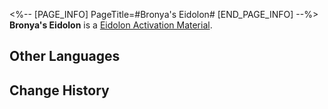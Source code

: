 <%-- [PAGE_INFO]
PageTitle=#Bronya's Eidolon#
[END_PAGE_INFO] --%>
{{Item Infobox
|id          = 11101
|image       = Item Bronya's Eidolon.png{{subst:void|<!--$UPLOAD:<<SpriteOutput/ItemFigures/11003.png>-<Item Bronya's Eidolon.png>-<Item Icons>>-->}}
|type        = Eidolon Activation Material
|invCategory = 
|rarity      = 5
|effect      = 
|description = Material for raising Bronya's Eidolon Level.
}}
'''Bronya's Eidolon''' is a [[Eidolon Activation Material]].

==Other Languages==
{{Other Languages
|en   = Bronya's Eidolon
|zhs  = 【布洛妮娅】的星魂
|zht  = 【布洛妮婭】的星魂
|ja   = 「ブローニャ」の星魂
|ko   = [브로냐]의 성혼
|es   = Eidolon de Bronya
|fr   = Eidolon de Bronya
|ru   = Эйдолон Брони
|th   = Eidolon ของ Bronya
|vi   = Tinh Hồn Bronya
|de   = Bronyas Eidolon
|id   = Bronya's Eidolon
|pt   = Eidolon de Bronya
}}

==Change History==
{{Change History|1.0}}